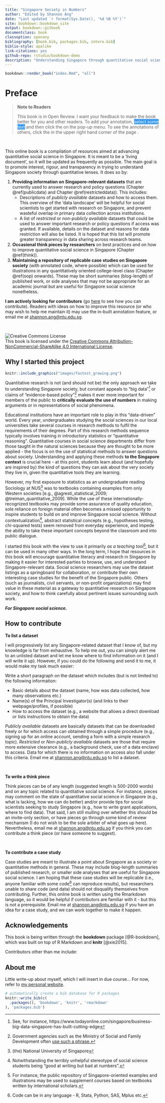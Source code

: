 ```yaml
--- 
title: "Singapore Society in Numbers"
author: "Edited by Shannon Ang"
date: "Last updated `r format(Sys.Date(), '%d %B %Y')`"
site: bookdown::bookdown_site
output: bookdown::gitbook
documentclass: book
classoption: openany
bibliography: [book.bib, packages.bib, zotero.bib]
biblio-style: apalike
link-citations: yes
github-repo: rstudio/bookdown-demo
description: "Understanding Singapore through quantitative social science"
---
```


```r
bookdown::render_book("index.Rmd", "all")
```

# Preface {-}

> **Note to Readers**
>
> <div>
This book is in Open Review. I want your feedback to make the book better for you and other readers. To add your annotation, <span style="background-color: #3297FD; color: white">select some text</span> and then click the <i class="h-icon-annotate"></i> on the pop-up menu. To see the annotations of others, click the <i class="h-icon-chevron-left"></i> in the upper right hand corner of the page <i class="fa fa-arrow-circle-right  fa-rotate-315" aria-hidden="true"></i>.
</div>

<br>

This online book is a compilation of resources aimed at advancing quantitative social science in Singapore. It is meant to be a 'living document', so it will be updated as frequently as possible. The main goal is to promote interest, rigour, and transparency in trying to understand Singapore society through quantitative lenses. It does so by: 

1. **Providing information on Singapore-relevant datasets** that are currently used to answer research and policy questions (Chapter \@ref(publicdata) and Chapter \@ref(restricteddata)). This includes: 
    + Descriptions of *publicly available* datasets and how to access them. This overview of the 'data landscape' will be helpful for social scientists to get started with research on Singapore, and prevent wasteful overlap in primary data collection across institutions.
    + A list of *restricted* or *non-publicly available* datasets that could be used to answer important research or policy questions if access was granted. If available, details on the dataset and reasons for data restriction will also be listed. It is hoped that this list will promote greater transparency in data sharing across research teams. 
    
2. **Occasional think pieces by researchers** on best practices and on how to improve quantitative social science in Singapore (Chapter \@ref(think)).
3. **Maintaining a repository of replicable case studies on Singapore society** (with annotated code, where possible) which can be used for illustrations in any quantitatively oriented college-level class (Chapter \@ref(oop) onwards). These may be short summaries (blog-length) of published work, or side analyses that may not be appropriate for an academic journal but are useful for Singapore social science nonetheless.

**I am actively looking for contributors** (go [here](https://sg-numbers.netlify.com/how-to-contribute.html) to see how you can contribute). Readers with ideas on how to improve this resource (or who may wish to help me maintain it) may use the in-built annotation feature, or email me at <shannon.ang@ntu.edu.sg>.

<br>

![Creative Commons License](images/cc.png)  
This book is licensed under the [Creative Commons Attribution-NonCommercial-ShareAlike 4.0 International License](http://creativecommons.org/licenses/by-nc-sa/4.0/).

## Why I started this project {-}

```r
knitr::include_graphics("images/fastest_growing.png")
```

Quantitative research is not (and should not be) the only approach we take to understanding Singapore society, but constant appeals to "big data"^[See, for instance, https://www.todayonline.com/singapore/business-big-data-singapore-has-built-cutting-edge] or claims of "evidence-based policy"^[Government agencies such as the Ministry of Social and Family Development often [use such a phrase.](https://www.msf.gov.sg/about-MSF/our-people/Divisions-at-MSF/Family-Development-and-Support/Pages/default.aspx)] makes it ever more important for members of the public to **critically evaluate the use of numbers** in making arguments or in representations of social phenomena.

Educational institutions have an important role to play in this "data-driven" world. Every year, undergraduates studying the social sciences in our local universities take several courses in research methods to fulfil the requirements of their degrees. Part of this research methods sequence typically involves training in introductory statistics or "quantitative reasoning". Quantitative courses in social science departments differ from those taught in the natural sciences because they are thought to be more applied - the focus is on the use of statistical methods to answer questions about society. Understanding and applying these methods **to the Singapore context** is crucial here - at this point, students learn about (and hopefully are inspired by) the kind of questions they can ask about the very society they live in, given the quantitative tools they are learning.

However, my first exposure to statistics as an undergraduate reading Sociology at NUS^[(the) National University of Singapore] was to textbooks containing examples from only Western societies [e.g., @agresti_statistical_2009; @treiman_quantitative_2009]. While the use of these internationally-recognized textbooks may provide some assurance of quality education, sole reliance on foreign material often becomes a missed opportunity to inspire students to build on and improve Singapore social science. Without contextualization^[Notwithstanding the terribly unhelpful stereotype of social science students being "good at writing but bad at numbers".], abstract statistical concepts (e.g., hypotheses testing, chi-squared tests) seem removed from everyday experience, and impede the ability to take these important concepts beyond the classroom and into public dialogue.

I started this book with the view to use it primarily *as a teaching tool*^[For instance, the public repository of Singapore-oriented examples and illustrations may be used to supplement courses based on textbooks written by international scholars.], but it can be used in many other ways. In the long term, I hope that resources in this book will encourage quantitative literacy and research in Singapore by making it easier for interested parties to browse, use, and understand Singapore-relevant data. Social science researchers may use the dataset listings as a springboard for collaboration, or contribute their own interesting case studies for the benefit of the Singapore public. Others (such as journalists, civil servants, or non-profit organizations) may find value in these material as a gateway to quantitative research on Singapore society, and how to think carefully about pertinent issues surrounding such work. 

__*For Singapore social science.*__

## How to contribute {-} 

**To list a dataset**

I will progressively list any Singapore-related dataset that I know of, but my knowledge is far from exhaustive. To help me out, you can simply alert me to an unlisted dataset and let me know where to find information on it (and I will write it up). However, if you could do the following and send it to me, it would make my task much easier:

Write a short paragraph on the dataset which includes (but is not limited to) the following information:

* Basic details about the dataset (name, how was data collected, how many observations etc.)
* Name(s) of the Principal Investigator(s) (and links to their webpage/profiles, if possible)
* How to access the dataset (e.g., a website that allows a direct download or lists instructions to obtain the data)

*Publicly available* datasets are basically datasets that can be downloaded freely or for which access can obtained through a simple procedure (e.g., signing up for an online account, sending a form with a simple research topic). *Restricted* or *Non-publicly available* datasets are those that require more extensive clearance (e.g., a background check, use of a data enclave) to access. Data for which there is no information on access also fall under this criteria. Email me at <shannon.ang@ntu.edu.sg> to list a dataset.

<br>

**To write a think piece**

Think pieces can be of any length (suggested length is 500-2000 words) and on any topic related to quantitative social science. For instance, pieces may comment on the state of quantitative social science in Singapore (e.g., what is lacking, how we can do better) and/or provide tips for social scientists seeking to study Singapore (e.g., how to write grant applications, where to find data). That said, I am still mulling over whether this should be an invite-only section, or have pieces go through some kind of review mechanism (I do not wish to be the sole arbiter of what goes up here). Nevertheless, email me at <shannon.ang@ntu.edu.sg> if you think you can contribute a think piece (or have someone to suggest).

<br>

**To contribute a case study**

Case studies are meant to illustrate a point about Singapore as a society or quantitative methods in general. These may include blog-length summaries of published research, or smaller side analyses that are useful for Singapore social science. I am hoping that these case studies will be replicable (i.e., anyone familiar with some code^[Code can be in any language - R, Stata, Python, SAS, Mplus etc.] can reproduce results), but researchers unable to share code (and data) should not disqualify themselves from contributing. Further, this online book is written using the Rmarkdown language, so it would be helpful if contributors are familiar with it - but this is not a prerequisite. Email me at <shannon.ang@ntu.edu.sg> if you have an idea for a case study, and we can work together to make it happen.

## Acknowledgements {-}

This book is being written through the **bookdown** package [@R-bookdown], which was built on top of R Markdown and **knitr** [@xie2015].

Contributors other than me include:

## About me {-}

Little write-up about myself, which I will insert in due course... For now, refer to [my personal website](https://www.shannonang.net).

```r
# automatically create a bib database for R packages
knitr::write_bib(c(
  .packages(), 'bookdown', 'knitr', 'rmarkdown'
), 'packages.bib')
```

